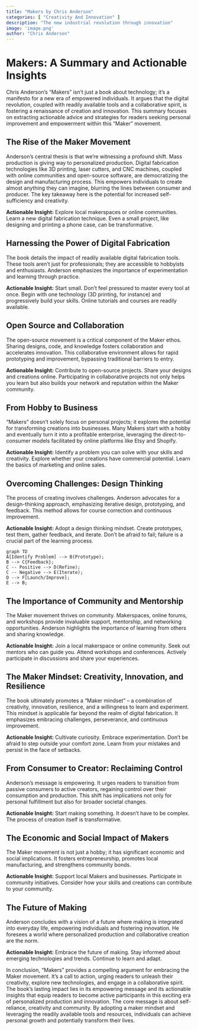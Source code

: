 ```yaml
---
title: "Makers by Chris Anderson"
categories: [ "Creativity And Innovation" ]
description: "The new industrial revolution through innovation"
image: 'image.png'
author: "Chris Anderson"
---
```

# Makers: A Summary and Actionable Insights

Chris Anderson's "Makers" isn't just a book about technology; it's a manifesto for a new era of empowered individuals.  It argues that the digital revolution, coupled with readily available tools and a collaborative spirit, is fostering a renaissance of creation and innovation. This summary focuses on extracting actionable advice and strategies for readers seeking personal improvement and empowerment within this "Maker" movement.


## The Rise of the Maker Movement

Anderson's central thesis is that we're witnessing a profound shift.  Mass production is giving way to personalized production. Digital fabrication technologies like 3D printing, laser cutters, and CNC machines, coupled with online communities and open-source software, are democratizing the design and manufacturing process.  This empowers individuals to create almost anything they can imagine, blurring the lines between consumer and producer.  The key takeaway here is the potential for increased self-sufficiency and creativity.

**Actionable Insight:** Explore local makerspaces or online communities.  Learn a new digital fabrication technique. Even a small project, like designing and printing a phone case, can be transformative.


##  Harnessing the Power of Digital Fabrication

The book details the impact of readily available digital fabrication tools. These tools aren't just for professionals; they are accessible to hobbyists and enthusiasts. Anderson emphasizes the importance of experimentation and learning through practice.

**Actionable Insight:** Start small. Don't feel pressured to master every tool at once. Begin with one technology (3D printing, for instance) and progressively build your skills. Online tutorials and courses are readily available.


## Open Source and Collaboration

The open-source movement is a critical component of the Maker ethos.  Sharing designs, code, and knowledge fosters collaboration and accelerates innovation. This collaborative environment allows for rapid prototyping and improvement, bypassing traditional barriers to entry.

**Actionable Insight:** Contribute to open-source projects. Share your designs and creations online. Participating in collaborative projects not only helps you learn but also builds your network and reputation within the Maker community.


##  From Hobby to Business

"Makers" doesn't solely focus on personal projects; it explores the potential for transforming creations into businesses.  Many Makers start with a hobby and eventually turn it into a profitable enterprise, leveraging the direct-to-consumer models facilitated by online platforms like Etsy and Shopify.

**Actionable Insight:** Identify a problem you can solve with your skills and creativity. Explore whether your creations have commercial potential. Learn the basics of marketing and online sales.


##  Overcoming Challenges:  Design Thinking

The process of creating involves challenges. Anderson advocates for a design-thinking approach, emphasizing iterative design, prototyping, and feedback. This method allows for course correction and continuous improvement.

**Actionable Insight:**  Adopt a design thinking mindset. Create prototypes, test them, gather feedback, and iterate. Don't be afraid to fail; failure is a crucial part of the learning process.

```mermaid
graph TD
A[Identify Problem] --> B(Prototype);
B --> C{Feedback};
C -- Positive --> D(Refine);
C -- Negative --> E(Iterate);
D --> F[Launch/Improve];
E --> B;
```


## The Importance of Community and Mentorship

The Maker movement thrives on community.  Makerspaces, online forums, and workshops provide invaluable support, mentorship, and networking opportunities.  Anderson highlights the importance of learning from others and sharing knowledge.

**Actionable Insight:**  Join a local makerspace or online community.  Seek out mentors who can guide you.  Attend workshops and conferences. Actively participate in discussions and share your experiences.


##  The Maker Mindset:  Creativity, Innovation, and Resilience

The book ultimately promotes a "Maker mindset" – a combination of creativity, innovation, resilience, and a willingness to learn and experiment. This mindset is applicable far beyond the realm of digital fabrication.  It emphasizes embracing challenges, perseverance, and continuous improvement.

**Actionable Insight:** Cultivate curiosity. Embrace experimentation.  Don't be afraid to step outside your comfort zone.  Learn from your mistakes and persist in the face of setbacks.


##  From Consumer to Creator:  Reclaiming Control

Anderson's message is empowering. It urges readers to transition from passive consumers to active creators, regaining control over their consumption and production. This shift has implications not only for personal fulfillment but also for broader societal changes.

**Actionable Insight:** Start making something.  It doesn't have to be complex. The process of creation itself is transformative.


##  The Economic and Social Impact of Makers

The Maker movement is not just a hobby; it has significant economic and social implications. It fosters entrepreneurship, promotes local manufacturing, and strengthens community bonds.

**Actionable Insight:** Support local Makers and businesses. Participate in community initiatives. Consider how your skills and creations can contribute to your community.



##  The Future of Making

Anderson concludes with a vision of a future where making is integrated into everyday life, empowering individuals and fostering innovation. He foresees a world where personalized production and collaborative creation are the norm.


**Actionable Insight:** Embrace the future of making.  Stay informed about emerging technologies and trends. Continue to learn and adapt.


In conclusion, "Makers" provides a compelling argument for embracing the Maker movement. It's a call to action, urging readers to unleash their creativity, explore new technologies, and engage in a collaborative spirit.  The book's lasting impact lies in its empowering message and its actionable insights that equip readers to become active participants in this exciting era of personalized production and innovation. The core message is about self-reliance, creativity and community. By adopting a maker mindset and leveraging the readily available tools and resources, individuals can achieve personal growth and potentially transform their lives.

